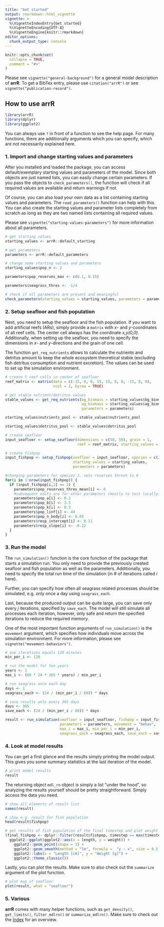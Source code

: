 ```yaml
---
title: "Get started"
output: rmarkdown::html_vignette
vignette: >
  %\VignetteIndexEntry{Get started}
  %\VignetteEncoding{UTF-8}
  %\VignetteEngine{knitr::rmarkdown}
editor_options: 
  chunk_output_type: console
---
```


```r
knitr::opts_chunk$set(
  collapse = TRUE,
  comment = "#>"
)
```

Please see `vignette("general-background")` for a general model description of **arrR**. To get a BibTex entry, please use `citation("arrR")` or see `vignette("publication-record")`.

## How to use **arrR**

```r
library(arrR)
library(dplyr)
library(ggplot2)
```

You can always use `?` in front of a function to see the help page. For many functions, there are additionally arguments which you can specify, which are not necessarily explained here.

### 1. Import and change starting values and parameters

After you installed and loaded the package, you can access default/exemplary starting values and parameters of the model. Since both objects are just named lists, you can easily change certain parameters. If you pass the objects to `check_parameters()`, the function will check if all required values are available and return warnings if not. 

Of course, you can also load your own data as a list containing starting values and parameters. The `read_parameters()` function can help with this. You can also create the starting values and parameter lists completely from scratch as long as they are two named lists containing all required values.

Please see `vignette("starting-values-parameters")` for more information about all parameters.

```r
# get starting values
starting_values <- arrR::default_starting

# get parameters
parameters <- arrR::default_parameters

# change some starting values and parameters
starting_values$pop_n <- 2

parameters$pop_reserves_max <- c(0.1, 0.15)

parameters$seagrass_thres <- -1/4

# check if all parameters are present and meaningful
check_parameters(starting_values = starting_values, parameters = parameters)
```

### 2. Setup seafloor and fish population

Next, you need to setup the seafloor and the fish population. If you want to add artificial reefs (ARs), simply provide a `matrix` with *x*- and *y*-coordinates of all reef cells. The center cell always has the coordinate *x,y(0,0)*. Additionally, when setting up the seafloor, you need to specify the dimensions in *x*- and *y*-directions and the grain of one cell.

The function `get_req_nutrients` allows to calculate the nutrients and detritus amount to keep the whole ecosystem theoretical stable (excluding fish detritus consumption and nutrient excretion). The values can be used to set up the simulation environment.

```r
# create 5 reef cells in center of seafloor
reef_matrix <- matrix(data = c(-15, 0, 0, 15, 15, 0, 0, -15, 0, 0), 
                      ncol = 2, byrow = TRUE)

# get stable nutrient/detritus values
stable_values <- get_req_nutrients(bg_biomass = starting_values$bg_biomass,
                                   ag_biomass = starting_values$ag_biomass,
                                   parameters = parameters)

starting_values$nutrients_pool <- stable_values$nutrients_pool

starting_values$detritus_pool <- stable_values$detritus_pool

# create seafloor
input_seafloor <- setup_seafloor(dimensions = c(50, 50), grain = 1, 
                                 reef = reef_matrix, starting_values = starting_values)

# create fishpop
input_fishpop <- setup_fishpop(seafloor = input_seafloor, species = c(2, 1), 
                               starting_values = starting_values, 
                               parameters = parameters)

#changing parameters for species 2, sets reserves thresh to 0
for(i in 1:nrow(input_fishpop)) {
  if (input_fishpop[i,2] == 2) {
    parameters$pop_reserves_thres_mean[i] <- 0
    #subsequent edits are for other parameters (mostly to test locally)
    parameters$pop_a[i] <- 0.2
    parameters$pop_b[i] <- 3.5
    parameters$pop_k[i] <- 0.3
    parameters$pop_linf[i] <- 44
    parameters$pop_n_body[i] <- 0.05
    parameters$resp_intercept[i] <- 0.11
    parameters$resp_slope[i] <- -0.22
  }
}

```

### 3. Run the model

The `run_simulation()` function is the core function of the package that starts a simulation run. You only need to provide the previously created seafloor and fish population as well as the parameters. Additionally, you need to specify the total run time of the simulation (in # of iterations called *i* here).

Further, you can specify how often all seagrass related processes should be simulated, e.g. only once a day using `seagrass_each`. 

Last, because the produced output can be quite large, you can save only every *j* iterations, specified by `save_each`. The model will still simulate all processes each iteration, however, only safe and return the specified iterations to reduce the required memory.

One of the most important function arguments of `run_simulation()` is the `movement` argument, which specifies how individuals move across the simulation environment. For more information, please see `vignette("movement-behaviors")`.

```r
# one iterations equals 120 minutes
min_per_i <- 120

# run the model for ten years
years <- 1
max_i <- (60 * 24 * 365 * years) / min_per_i

# run seagrass once each day
days <- 1
seagrass_each <- (24 / (min_per_i / 60)) * days

# save results only every 365 days
days <- 365
save_each <- (24 / (min_per_i / 60)) * days

result <- run_simulation(seafloor = input_seafloor, fishpop = input_fishpop,
                         parameters = parameters, movement = "behav",
                         max_i = max_i, min_per_i = min_per_i, 
                         seagrass_each = seagrass_each, save_each = save_each)
```

### 4. Look at model results

You can get a first glance and the results simply printing the model output. This gives you some summary statistics at the last iteration of the model.

```r
# print model results
result
```

The returning object `mdl_rn` object is simply a list "under the hood", so analyzing the results yourself should be pretty straightforward. Simply access the data you need. 

```r
# show all elements of result list
names(result)

# show e.g. result for fish population
head(result$fishpop)

# get results of fish population of the final timestep and plot weight ~ length
(final_fishpop <- dplyr::filter(result$fishpop, timestep == max(timestep)) %>% 
  ggplot2::ggplot(ggplot2::aes(x = length, y = weight)) + 
    ggplot2::geom_point(shape = 1) + 
    ggplot2::geom_smooth(method = "lm", formula =  "y ~ x", size = 0.5) +
    ggplot2::labs(x = "Length [cm]", y = "Weight [g]") +
    ggplot2::theme_classic())

```

Lastly, you can plot the results. Make sure to also check out the `summarize` argument of the plot function. 

```r
# plot map of seafloor
plot(result, what = "seafloor")
```

### 5. Various

**arrR** comes with many helper functions, such as `get_density()`, `get_limits()`, `filter_mdlrn()` or `summarize_mdlrn()`. Make sure to check out the [Index](https://allgeier-lab.github.io/arrR/reference/index.html) for an overview.
